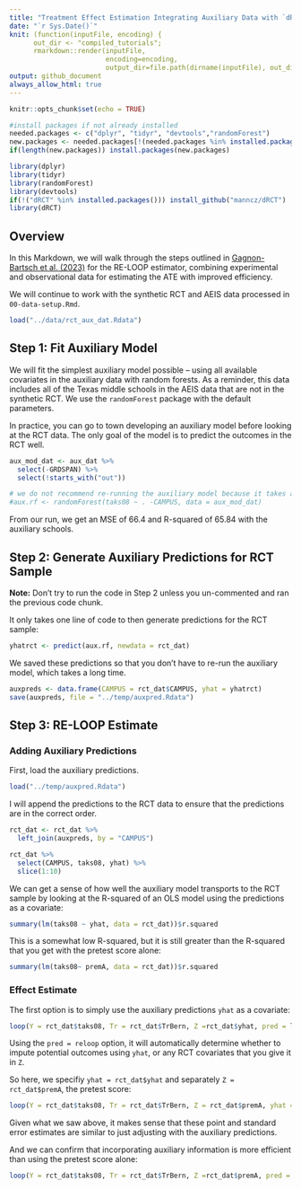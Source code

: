 ```yaml
---
title: "Treatment Effect Estimation Integrating Auxiliary Data with `dRCT` Package"
date: "`r Sys.Date()`"
knit: (function(inputFile, encoding) {
      out_dir <- "compiled_tutorials";
      rmarkdown::render(inputFile,
                        encoding=encoding,
                        output_dir=file.path(dirname(inputFile), out_dir))})
output: github_document
always_allow_html: true
---
```


```r
knitr::opts_chunk$set(echo = TRUE)

#install packages if not already installed
needed.packages <- c("dplyr", "tidyr", "devtools","randomForest")
new.packages <- needed.packages[!(needed.packages %in% installed.packages()[,"Package"])]
if(length(new.packages)) install.packages(new.packages)
```

```r
library(dplyr)
library(tidyr)
library(randomForest)
library(devtools)
if(!("dRCT" %in% installed.packages())) install_github("manncz/dRCT")
library(dRCT)
```


## Overview

In this Markdown, we will walk through the steps outlined in [Gagnon-Bartsch et al. (2023)](https://www.degruyter.com/document/doi/10.1515/jci-2022-0011/html) for the RE-LOOP estimator, combining experimental and observational data for estimating the ATE with improved efficiency. 

We will continue to work with the synthetic RCT and AEIS data processed in `00-data-setup.Rmd`.

```r
load("../data/rct_aux_dat.Rdata")
```

## Step 1: Fit Auxiliary Model

We will fit the simplest auxiliary model possible -- using all available covariates in the auxiliary data with random forests. As a reminder, this data includes all of the Texas middle schools in the AEIS data that are not in the synthetic RCT. We use the `randomForest` package with the default parameters.

In practice, you can go to town developing an auxiliary model before looking at the RCT data. The only goal of the model is to predict the outcomes in the RCT well.

```r
aux_mod_dat <- aux_dat %>%
  select(-GRDSPAN) %>%
  select(!starts_with("out"))

# we do not recommend re-running the auxiliary model because it takes a long time to run
#aux.rf <- randomForest(taks08 ~ . -CAMPUS, data = aux_mod_dat)
```

From our run, we get an MSE of 66.4 and R-squared of 65.84 with the auxiliary schools.

## Step 2: Generate Auxiliary Predictions for RCT Sample

**Note:** Don't try to run the code in Step 2 unless you un-commented and ran the previous code chunk.

It only takes one line of code to then generate predictions for the RCT sample: 

```r
yhatrct <- predict(aux.rf, newdata = rct_dat)
```

We saved these predictions so that you don't have to re-run the auxiliary model, which takes a long time.

```r
auxpreds <- data.frame(CAMPUS = rct_dat$CAMPUS, yhat = yhatrct)
save(auxpreds, file = "../temp/auxpred.Rdata")
```

## Step 3: RE-LOOP Estimate

### Adding Auxiliary Predictions

First, load the auxiliary predictions.

```r
load("../temp/auxpred.Rdata")
```

I will append the predictions to the RCT data to ensure that the predictions are in the correct order.

```r
rct_dat <- rct_dat %>%
  left_join(auxpreds, by = "CAMPUS")
```


```r
rct_dat %>%
  select(CAMPUS, taks08, yhat) %>%
  slice(1:10)
```

We can get a sense of how well the auxiliary model transports to the RCT sample by looking at the R-squared of an OLS model using the predictions as a covariate:

```r
summary(lm(taks08 ~ yhat, data = rct_dat))$r.squared
```

This is a somewhat low R-squared, but it is still greater than the R-squared that you get with the pretest score alone:

```r
summary(lm(taks08~ premA, data = rct_dat))$r.squared
```

### Effect Estimate

The first option is to simply use the auxiliary predictions `yhat` as a covariate:

```r
loop(Y = rct_dat$taks08, Tr = rct_dat$TrBern, Z =rct_dat$yhat, pred = loop_ols)
```

Using the `pred = reloop` option, it will automatically determine whether to impute potential outcomes using `yhat`, or any RCT covariates that you give it in `Z`. 

So here, we specifiy `yhat = rct_dat$yhat` and separately `Z = rct_dat$premA`, the pretest score:

```r
loop(Y = rct_dat$taks08, Tr = rct_dat$TrBern, Z = rct_dat$premA, yhat = rct_dat$yhat, pred = reloop)
```

Given what we saw above, it makes sense that these point and standard error estimates are similar to just adjusting with the auxiliary predictions. 


And we can confirm that incorporating auxiliary information is more efficient than using the pretest score alone:

```r
loop(Y = rct_dat$taks08, Tr = rct_dat$TrBern, Z =rct_dat$premA, pred = loop_ols)
```


